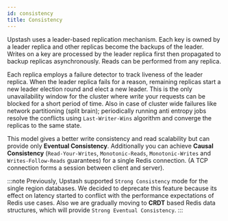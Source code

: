 ```yaml
---
id: consistency
title: Consistency
---
```


Upstash uses a leader-based replication mechanism. Each key is owned by a leader replica and other replicas become the backups of the leader. Writes on a key are processed by the leader replica first then propagated to backup replicas asynchronously. Reads can be performed from any replica. 

Each replica employs a failure detector to track liveness of the leader replica. When the leader replica fails for a reason, remaining replicas start a new leader election round and elect a new leader. This is the only unavailability window for the cluster where _write_ your requests can be blocked for a short period of time. Also in case of cluster wide failures like network partitioning (split brain); periodically running anti entropy jobs resolve the conflicts using `Last-Writer-Wins` algorithm and converge the replicas to the same state.

This model gives a better write consistency and read scalability but can provide only **Eventual Consistency**. Additionally you can achieve **Causal Consistency** (`Read-Your-Writes`, `Monotonic-Reads`, `Monotonic-Writes` and `Writes-Follow-Reads` guarantees) for a single Redis connection. (A TCP connection forms a session between client and server). 

:::note
Previously, Upstash supported `Strong Consistency` mode for the single region databases. We decided to deprecate this feature because its effect on latency started to conflict with the performance expectations of Redis use cases. Also we are gradually moving to **CRDT** based Redis data structures, which will provide `Strong Eventual Consistency`.
:::
